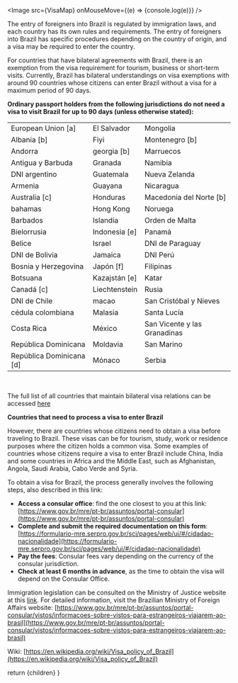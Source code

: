 
<Image src={VisaMap} onMouseMove={(e) => {console.log(e)}} />

The entry of foreigners into Brazil is regulated by immigration laws, and each country has its own rules and requirements. The entry of foreigners into Brazil has specific procedures depending on the country of origin, and a visa may be required to enter the country.

For countries that have bilateral agreements with Brazil, there is an exemption from the visa requirement for tourism, business or short-term visits.
Currently, Brazil has bilateral understandings on visa exemptions with around 90 countries whose citizens can enter Brazil without a visa for a maximum period of 90 days.

**Ordinary passport holders from the following jurisdictions do not need a visa to visit Brazil for up to 90 days (unless otherwise stated):**



|                                             |               |                                             |
| ------------------------------------------- | ------------- | ---------------------------- |
| European Union [a] | El Salvador   | Mongolia                     |
| Albania [b]                                 | Fiyi          | Montenegro [b]               |
| Andorra                                     | georgia [b]   | Marruecos                    |
| Antigua y Barbuda                           | Granada       | Namibia                      |
| DNI argentino                               | Guatemala     | Nueva Zelanda                |
| Armenia                                     | Guayana       | Nicaragua                    |
| Australia [c]                               | Honduras      | Macedonia del Norte [b]      |
| bahamas                                     | Hong Kong     | Noruega                      |
| Barbados                                    | Islandia      | Orden de Malta               |
| Bielorrusia                                 | Indonesia [e] | Panamá                       |
| Belice                                      | Israel        | DNI de Paraguay              |
| DNI de Bolivia                              | Jamaica       | DNI Perú                     |
| Bosnia y Herzegovina                        | Japón [f]     | Filipinas                    |
| Botsuana                                    | Kazajstán [e] | Katar                        |
| Canadá [c]                                  | Liechtenstein | Rusia                        |
| DNI de Chile                                | macao         | San Cristóbal y Nieves       |
| cédula colombiana                           | Malasia       | Santa Lucía                  |
| Costa Rica                                  | México        | San Vicente y las Granadinas |
| República Dominicana                        | Moldavia      | San Marino                   |
| República Dominicana [d]                    | Mónaco        | Serbia                       |

<br/>

The full list of all countries that maintain bilateral visa relations can be accessed [here](https://www.gov.br/mre/pt-br/assuntos/portal-consular/vistos/quadro-geral-de-regime-de-vistos-para-entrada-de-estrangeiros-no-brasil)

**Countries that need to process a visa to enter Brazil**

However, there are countries whose citizens need to obtain a visa before traveling to Brazil. These visas can be for tourism, study, work or residence purposes where the citizen holds a common visa. Some examples of countries whose citizens require a visa to enter Brazil include China, India and some countries in Africa and the Middle East, such as Afghanistan, Angola, Saudi Arabia, Cabo Verde and Syria.

To obtain a visa for Brazil, the process generally involves the following steps, also described in this link:

- **Access a consular office**: find the one closest to you at this link: [https://www.gov.br/mre/pt-br/assuntos/portal-consular](https://www.gov.br/mre/pt-br/assuntos/portal-consular)
- **Complete and submit the required documentation on this form**: [https://formulario-mre.serpro.gov.br/sci/pages/web/ui/#/cidadao-nacionalidade](https://formulario-mre.serpro.gov.br/sci/pages/web/ui/#/cidadao-nacionalidade)
- **Pay the fees**: Consular fees vary depending on the currency of the consular jurisdiction.
- **Check at least 6 months in advance**, as the time to obtain the visa will depend on the Consular Office.

Immigration legislation can be consulted on the Ministry of Justice website at this [link](https://www.gov.br/pt-br/servicos/obter-visto-para-viajar-ao-brasil#etapas-para-a-realizacao-deste-servico).
For detailed information, visit the Brazilian Ministry of Foreign Affairs website:
[https://www.gov.br/mre/pt-br/assuntos/portal-consular/vistos/informacoes-sobre-vistos-para-estrangeiros-viajarem-ao-brasil](https://www.gov.br/mre/pt-br/assuntos/portal-consular/vistos/informacoes-sobre-vistos-para-estrangeiros-viajarem-ao-brasil)

Wiki: [https://en.wikipedia.org/wiki/Visa_policy_of_Brazil](https://en.wikipedia.org/wiki/Visa_policy_of_Brazil)

  return <MdxLayout>{children}</MdxLayout>
}